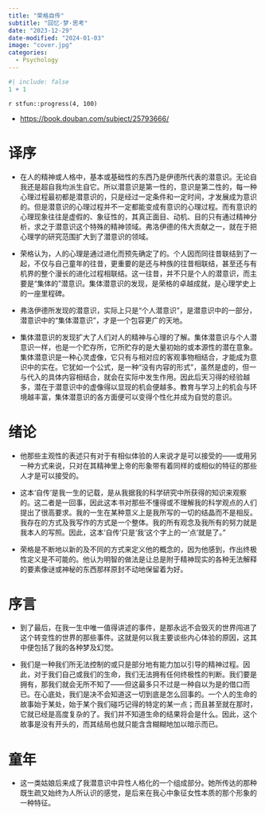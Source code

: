 ```yaml
---
title: "荣格自传"
subtitle: "回忆·梦·思考"
date: "2023-12-29"
date-modified: "2024-01-03"
image: "cover.jpg"
categories: 
  - Psychology
---
```


```r
#| include: false
1 + 1
```

::: {.callout-note title='Progress'}
`r stfun::progress(4, 100)`

<!-- 读后感：[读《管理行为》](https://shitao5.org/posts/glxw/)。 -->
:::

::: {.callout-tip title="Learning Source"}
- <https://book.douban.com/subject/25793666/>
:::

# 译序 {-}

- 在人的精神或人格中，基本或基础性的东西乃是伊德所代表的潜意识。无论自我还是超自我均派生自它。所以潜意识是第一性的，意识是第二性的，每一种心理过程最初都是潜意识的，只是经过一定条件和一定时间，才发展成为意识的。但是潜意识的心理过程并不一定都能变成有意识的心理过程。而有意识的心理现象往往是虚假的、象征性的，其真正面目、动机、目的只有通过精神分析，求之于潜意识这个特殊的精神领域。弗洛伊德的伟大贡献之一，就在于把心理学的研究范围扩大到了潜意识的领域。

- 荣格认为，人的心理是通过进化而预先确定了的。个人因而同往昔联结到了一起，不仅与自己童年的往昔，更重要的是还与种族的往昔相联结，甚至还与有机界的整个漫长的进化过程相联结。这一往昔，并不只是个人的潜意识，而主要是“集体的”潜意识。集体潜意识的发现，是荣格的卓越成就，是心理学史上的一座里程碑。

- 弗洛伊德所发现的潜意识，实际上只是“个人潜意识”，是潜意识中的一部分，潜意识中的“集体潜意识”，才是一个包容更广的天地。

- 集体潜意识的发现扩大了人们对人的精神与心理的了解。集体潜意识与个人潜意识一样，也是一个贮存所，它所贮存的是大量初始的或本源性的潜在意象。集体潜意识是一种心灵虚像，它只有与相对应的客观事物相结合，才能成为意识中的实在。它犹如一个公式，是一种“没有内容的形式”，虽然是虚的，但一与代入的具体内容相结合，就会在实际中发生作用。因此后天习得的经验越多，潜在于潜意识中的虚像得以显现的机会便越多。教育与学习上的机会与环境越丰富，集体潜意识的各方面便可以变得个性化并成为自觉的意识。

# 绪论 {-}

- 他那些主观性的表述只有对于有相似体验的人来说才是可以接受的——或用另一种方式来说，只对在其精神里上帝的形象带有着同样的或相似的特征的那些人才是可以接受的。

- 这本‘自传’是我一生的记载，是从我据我的科学研究中所获得的知识来观察的。这二者是一回事，因此这本书对那些不懂得或不理解我的科学观点的人们提出了很高要求。我的一生在某种意义上是我所写的一切的结晶而不是相反。我存在的方式及我写作的方式是一个整体。我的所有观念及我所有的努力就是我本人的写照。因此，这本‘自传’只是‘我’这个字上的一‘点’就是了。”

- 荣格是不断地以新的及不同的方式来定义他的概念的，因为他感到，作出终极性定义是不可能的。他认为明智的做法是让总是附于精神现实的各种无法解释的要素像谜或神秘的东西那样原封不动地保留着为好。

# 序言 {-}

- 到了最后，在我一生中唯一值得讲述的事件，是那永远不会毁灭的世界闯进了这个转变性的世界的那些事件。这就是何以我主要谈些内心体验的原因，这其中便包括了我的各种梦及幻觉。

- 我们是一种我们所无法控制的或只是部分地有能力加以引导的精神过程。因此，对于我们自己或我们的生命，我们无法拥有任何终极性的判断。我们要是拥有，那我们就会无所不知了——但这最多只不过是一种自以为是的借口而已。在心底处，我们是决不会知道这一切到底是怎么回事的。一个人的生命的故事始于某处，始于某个我们碰巧记得的特定的某一点；而且甚至就在那时，它就已经是高度复杂的了。我们并不知道生命的结果将会是什么。因此，这个故事是没有开头的，而其结局也就只能含含糊糊地加以暗示而已。

# 童年

- 这一类姑娘后来成了我潜意识中异性人格化的一个组成部分。她所传达的那种既生疏又始终为人所认识的感觉，是后来在我心中象征女性本质的那个形象的一种特征。




























































